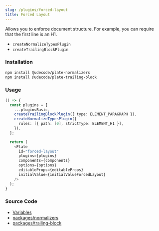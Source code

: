 ```yaml
---
slug: /plugins/forced-layout
title: Forced Layout
---
```


Allows you to enforce document structure. For example, you can require that the first line is an H1.

- `createNormalizeTypesPlugin`
- `createTrailingBlockPlugin`

### Installation

```bash npm2yarn
npm install @udecode/plate-normalizers
npm install @udecode/plate-trailing-block
```

### Usage

```ts live
() => {
  const plugins = [
    ...pluginsBasic,
    createTrailingBlockPlugin({ type: ELEMENT_PARAGRAPH }),
    createNormalizeTypesPlugin({
      rules: [{ path: [0], strictType: ELEMENT_H1 }],
    }),
  ];

  return (
    <Plate
      id="forced-layout"
      plugins={plugins}
      components={components}
      options={options}
      editableProps={editableProps}
      initialValue={initialValueForcedLayout}
    />
  );
}
```

### Source Code

- [Variables](https://github.com/udecode/plate/blob/main/docs/src/live/live.tsx)
- [packages/normalizers](https://github.com/udecode/plate/tree/main/packages/normalizers/src)
- [packages/trailing-block](https://github.com/udecode/plate/tree/main/packages/trailing-block/src)
